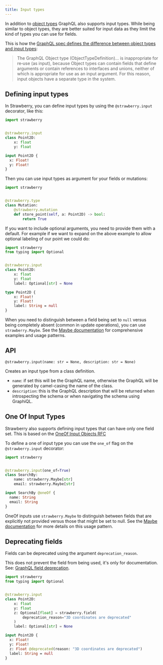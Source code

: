 ```yaml
---
title: Input types
---
```



In addition to [object types](./object-types) GraphQL also supports input types.
While being similar to object types, they are better suited for input data as
they limit the kind of types you can use for fields.

This is how the
[GraphQL spec defines the difference between object types and input types](https://spec.graphql.org/June2018/#sec-Input-Objects):

> The GraphQL Object type (ObjectTypeDefinition)... is inappropriate for re‐use
> (as input), because Object types can contain fields that define arguments or
> contain references to interfaces and unions, neither of which is appropriate
> for use as an input argument. For this reason, input objects have a separate
> type in the system.

## Defining input types

In Strawberry, you can define input types by using the `@strawberry.input`
decorator, like this:

<CodeGrid>

```python
import strawberry


@strawberry.input
class Point2D:
    x: float
    y: float
```

```graphql
input Point2D {
  x: Float!
  y: Float!
}
```

</CodeGrid>

Then you can use input types as argument for your fields or mutations:

```python
import strawberry


@strawberry.type
class Mutation:
    @strawberry.mutation
    def store_point(self, a: Point2D) -> bool:
        return True
```

If you want to include optional arguments, you need to provide them with a
default. For example if we want to expand on the above example to allow optional
labeling of our point we could do:

<CodeGrid>

```python
import strawberry
from typing import Optional


@strawberry.input
class Point2D:
    x: float
    y: float
    label: Optional[str] = None
```

```graphql
type Point2D {
    x: Float!
    y: Float!
    label: String = null
}
```

</CodeGrid>

When you need to distinguish between a field being set to `null` versus being
completely absent (common in update operations), you can use `strawberry.Maybe`.
See the [Maybe documentation](./maybe) for comprehensive examples and usage
patterns.

## API

`@strawberry.input(name: str = None, description: str = None)`

Creates an input type from a class definition.

- `name`: if set this will be the GraphQL name, otherwise the GraphQL will be
  generated by camel-casing the name of the class.
- `description`: this is the GraphQL description that will be returned when
  introspecting the schema or when navigating the schema using GraphiQL.

## One Of Input Types

Strawberry also supports defining input types that can have only one field set.
This is based on the
[OneOf Input Objects RFC](https://github.com/graphql/graphql-spec/pull/825)

To define a one of input type you can use the `one_of` flag on the
`@strawberry.input` decorator:

<CodeGrid>

```python
import strawberry


@strawberry.input(one_of=True)
class SearchBy:
    name: strawberry.Maybe[str]
    email: strawberry.Maybe[str]
```

```graphql
input SearchBy @oneOf {
  name: String
  email: String
}
```

</CodeGrid>

<Note>

OneOf inputs use `strawberry.Maybe` to distinguish between fields that are
explicitly not provided versus those that might be set to null. See the
[Maybe documentation](./maybe) for more details on this usage pattern.

</Note>

## Deprecating fields

Fields can be deprecated using the argument `deprecation_reason`.

<Note>

This does not prevent the field from being used, it's only for documentation.
See:
[GraphQL field deprecation](https://spec.graphql.org/June2018/#sec-Field-Deprecation).

</Note>

<CodeGrid>

```python
import strawberry
from typing import Optional


@strawberry.input
class Point2D:
    x: float
    y: float
    z: Optional[float] = strawberry.field(
        deprecation_reason="3D coordinates are deprecated"
    )
    label: Optional[str] = None
```

```graphql
input Point2D {
  x: Float!
  y: Float!
  z: Float @deprecated(reason: "3D coordinates are deprecated")
  label: String = null
}
```

</CodeGrid>
